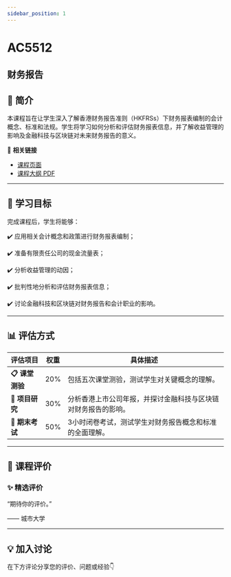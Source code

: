 ```yaml
---
sidebar_position: 1
---
```


# AC5512
## 财务报告

## **📘 简介**
本课程旨在让学生深入了解香港财务报告准则（HKFRSs）下财务报表编制的会计概念、标准和法规。学生将学习如何分析和评估财务报表信息，并了解收益管理的影响及金融科技与区块链对未来财务报告的意义。

🔗 **相关链接**
- [课程页面](https://www.cityu.edu.hk/catalogue/pg/202425/course/AC5512.htm)
- [课程大纲 PDF](https://www.cityu.edu.hk/catalogue/pg/202425/course/AC5512.pdf)

---

## **🎯 学习目标**

完成课程后，学生将能够：


✔️ 应用相关会计概念和政策进行财务报表编制；

✔️ 准备有限责任公司的现金流量表；

✔️ 分析收益管理的动因；

✔️ 批判性地分析和评估财务报表信息；

✔️ 讨论金融科技和区块链对财务报告和会计职业的影响。

---

## **📊 评估方式**

| **评估项目**            | **权重** | **具体描述**                                                                                     |
|-------------------------|---------|-----------------------------------------------------------------------------------------------|
| **📋 课堂测验**          | 20%     | 包括五次课堂测验，测试学生对关键概念的理解。                                                    |
| **📝 项目研究**          | 30%     | 分析香港上市公司年报，并探讨金融科技与区块链对财务报告的影响。                                  |
| **🎤 期末考试**          | 50%     | 3小时闭卷考试，测试学生对财务报告概念和标准的全面理解。                                         |

---

## **💬 课程评价**

### ✨ **精选评价**
<div className={commentStyles.commentBox}>
    <p className={commentStyles.commentText}>
        “期待你的评价。”
    </p>
    <p className={commentStyles.commentAuthor}>—— 城市大学</p>
</div>

---

## **💡 加入讨论**

在下方评论分享您的评价、问题或经验👇
<Utterances />